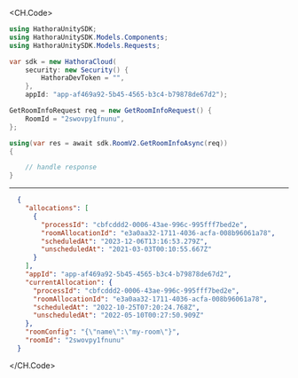 
<CH.Code>
```csharp GetRoomInfo.cs
using HathoraUnitySDK;
using HathoraUnitySDK.Models.Components;
using HathoraUnitySDK.Models.Requests;

var sdk = new HathoraCloud(
    security: new Security() {
        HathoraDevToken = "",
    },
    appId: "app-af469a92-5b45-4565-b3c4-b79878de67d2");

GetRoomInfoRequest req = new GetRoomInfoRequest() {
    RoomId = "2swovpy1fnunu",
};

using(var res = await sdk.RoomV2.GetRoomInfoAsync(req))
{

    // handle response
}
```
---

```json Example Response
  {
    "allocations": [
      {
        "processId": "cbfcddd2-0006-43ae-996c-995fff7bed2e",
        "roomAllocationId": "e3a0aa32-1711-4036-acfa-008b96061a78",
        "scheduledAt": "2023-12-06T13:16:53.279Z",
        "unscheduledAt": "2021-03-03T00:10:55.667Z"
      }
    ],
    "appId": "app-af469a92-5b45-4565-b3c4-b79878de67d2",
    "currentAllocation": {
      "processId": "cbfcddd2-0006-43ae-996c-995fff7bed2e",
      "roomAllocationId": "e3a0aa32-1711-4036-acfa-008b96061a78",
      "scheduledAt": "2022-10-25T07:20:24.768Z",
      "unscheduledAt": "2022-05-10T00:27:50.909Z"
    },
    "roomConfig": "{\"name\":\"my-room\"}",
    "roomId": "2swovpy1fnunu"
  }
```
</CH.Code>
